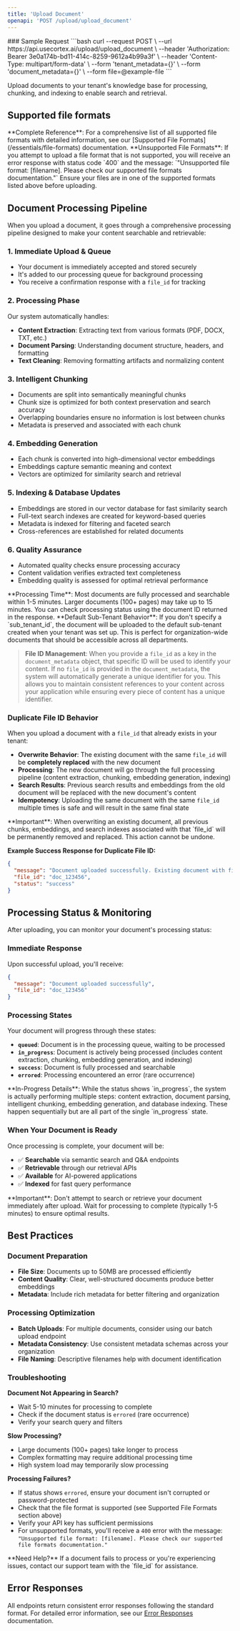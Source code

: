 ```yaml
---
title: 'Upload Document'
openapi: 'POST /upload/upload_document'
---
```



<Panel>
  <TableOfContents />
</Panel>
<TryIt />
### Sample Request
```bash
curl --request POST \
  --url https://api.usecortex.ai/upload/upload_document \
  --header 'Authorization: Bearer 3e0a174b-bd11-414c-8259-9612a4b99a3f' \
  --header 'Content-Type: multipart/form-data' \
  --form 'tenant_metadata={}' \
  --form 'document_metadata={}' \
  --form file=@example-file
  ```


Upload documents to your tenant's knowledge base for processing, chunking, and indexing to enable search and retrieval.



## Supported file formats
<Info>
**Complete Reference**: For a comprehensive list of all supported file formats with detailed information, see our [Supported File Formats](/essentials/file-formats) documentation.
</Info>

<Warning>
**Unsupported File Formats**: If you attempt to upload a file format that is not supported, you will receive an error response with status code `400` and the message: `"Unsupported file format: [filename]. Please check our supported file formats documentation."` Ensure your files are in one of the supported formats listed above before uploading.
</Warning>

## Document Processing Pipeline

When you upload a document, it goes through a comprehensive processing pipeline designed to make your content searchable and retrievable:

### 1. **Immediate Upload & Queue**
- Your document is immediately accepted and stored securely
- It's added to our processing queue for background processing
- You receive a confirmation response with a `file_id` for tracking

### 2. **Processing Phase**
Our system automatically handles:
- **Content Extraction**: Extracting text from various formats (PDF, DOCX, TXT, etc.)
- **Document Parsing**: Understanding document structure, headers, and formatting
- **Text Cleaning**: Removing formatting artifacts and normalizing content

### 3. **Intelligent Chunking**
- Documents are split into semantically meaningful chunks
- Chunk size is optimized for both context preservation and search accuracy
- Overlapping boundaries ensure no information is lost between chunks
- Metadata is preserved and associated with each chunk

### 4. **Embedding Generation**
- Each chunk is converted into high-dimensional vector embeddings
- Embeddings capture semantic meaning and context
- Vectors are optimized for similarity search and retrieval

### 5. **Indexing & Database Updates**
- Embeddings are stored in our vector database for fast similarity search
- Full-text search indexes are created for keyword-based queries
- Metadata is indexed for filtering and faceted search
- Cross-references are established for related documents

### 6. **Quality Assurance**
- Automated quality checks ensure processing accuracy
- Content validation verifies extracted text completeness
- Embedding quality is assessed for optimal retrieval performance

<Note>
**Processing Time**: Most documents are fully processed and searchable within 1-5 minutes. Larger documents (100+ pages) may take up to 15 minutes. You can check processing status using the document ID returned in the response.
</Note>

<Note>
**Default Sub-Tenant Behavior**: If you don't specify a `sub_tenant_id`, the document will be uploaded to the default sub-tenant created when your tenant was set up. This is perfect for organization-wide documents that should be accessible across all departments.
</Note>

> **File ID Management**: When you provide a `file_id` as a key in the `document_metadata` object, that specific ID will be used to identify your content. If no `file_id` is provided in the `document_metadata`, the system will automatically generate a unique identifier for you. This allows you to maintain consistent references to your content across your application while ensuring every piece of content has a unique identifier.

### **Duplicate File ID Behavior**

When you upload a document with a `file_id` that already exists in your tenant:

- **Overwrite Behavior**: The existing document with the same `file_id` will be **completely replaced** with the new document
- **Processing**: The new document will go through the full processing pipeline (content extraction, chunking, embedding generation, indexing)
- **Search Results**: Previous search results and embeddings from the old document will be replaced with the new document's content
- **Idempotency**: Uploading the same document with the same `file_id` multiple times is safe and will result in the same final state

<Warning>
**Important**: When overwriting an existing document, all previous chunks, embeddings, and search indexes associated with that `file_id` will be permanently removed and replaced. This action cannot be undone.
</Warning>

**Example Success Response for Duplicate File ID:**
```json
{
  "message": "Document uploaded successfully. Existing document with file_id 'doc_123456' has been overwritten.",
  "file_id": "doc_123456",
  "status": "success"
}
```

## Processing Status & Monitoring

After uploading, you can monitor your document's processing status:

### **Immediate Response**
Upon successful upload, you'll receive:
```json
{
  "message": "Document uploaded successfully",
  "file_id": "doc_123456"
}
```

### **Processing States**
Your document will progress through these states:
- **`queued`**: Document is in the processing queue, waiting to be processed
- **`in_progress`**: Document is actively being processed (includes content extraction, chunking, embedding generation, and indexing)
- **`success`**: Document is fully processed and searchable
- **`errored`**: Processing encountered an error (rare occurrence)

<Info>
**In-Progress Details**: While the status shows `in_progress`, the system is actually performing multiple steps: content extraction, document parsing, intelligent chunking, embedding generation, and database indexing. These happen sequentially but are all part of the single `in_progress` state.
</Info>

### **When Your Document is Ready**
Once processing is complete, your document will be:
- ✅ **Searchable** via semantic search and Q&A endpoints
- ✅ **Retrievable** through our retrieval APIs
- ✅ **Available** for AI-powered applications
- ✅ **Indexed** for fast query performance

<Warning>
**Important**: Don't attempt to search or retrieve your document immediately after upload. Wait for processing to complete (typically 1-5 minutes) to ensure optimal results.
</Warning>


## Best Practices

### **Document Preparation**
- **File Size**: Documents up to 50MB are processed efficiently
- **Content Quality**: Clear, well-structured documents produce better embeddings
- **Metadata**: Include rich metadata for better filtering and organization

### **Processing Optimization**
- **Batch Uploads**: For multiple documents, consider using our batch upload endpoint
- **Metadata Consistency**: Use consistent metadata schemas across your organization
- **File Naming**: Descriptive filenames help with document identification

### **Troubleshooting**

**Document Not Appearing in Search?**
- Wait 5-10 minutes for processing to complete
- Check if the document status is `errored` (rare occurrence)
- Verify your search query and filters

**Slow Processing?**
- Large documents (100+ pages) take longer to process
- Complex formatting may require additional processing time
- High system load may temporarily slow processing

**Processing Failures?**
- If status shows `errored`, ensure your document isn't corrupted or password-protected
- Check that the file format is supported (see Supported File Formats section above)
- Verify your API key has sufficient permissions
- For unsupported formats, you'll receive a `400` error with the message: `"Unsupported file format: [filename]. Please check our supported file formats documentation."`

<Info>
**Need Help?** If a document fails to process or you're experiencing issues, contact our support team with the `file_id` for assistance.
</Info>

## Error Responses

All endpoints return consistent error responses following the standard format. For detailed error information, see our [Error Responses](/api-reference/error-responses) documentation.

